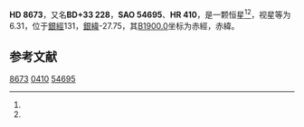 {{Starbox begin
| name = HD 8673
}}
{{Starbox observe
| epoch = [[J2000.0|J2000.0]]
| constell = {{星座名待查}}<ref name=SIMBAD>{{cite web
 | url=http://simbad.u-strasbg.fr/simbad/sim-id?Ident=HR+410
 | title=Pulsating variable Star
 | publisher=Centre de Données astronomiques de Strasbourg
 | work=SIMBAD
 | accessdate=2012-07-13
 | archive-date=2016-03-17
 | archive-url=https://web.archive.org/web/20160317143938/http://simbad.u-strasbg.fr/simbad/sim-id?Ident=HR+410
 | dead-url=no
 }}</ref><ref name=DATA>{{cite web
 | url=http://vizier.u-strasbg.fr/viz-bin/VizieR-5?-out.add=.&-source=5050&-corr=PK=HR&-out.max=9999&HR=410
 | title=VizieR Detailed Page
 | accessdate=2012-07-13
 | archive-date=2016-03-05
 | archive-url=https://web.archive.org/web/20160305225005/http://vizier.u-strasbg.fr/viz-bin/VizieR-5?-out.add=.&-source=5050&-corr=PK=HR&-out.max=9999&HR=410
 | dead-url=no
 }}</ref>
| 星官 = 
| ra = {{RA|1|26|8.7}}<ref name=SIMBAD /><ref name=DATA />
| dec = {{DEC|+34|34|47}}<ref name=SIMBAD /><ref name=DATA />
| appmag_v = 6.31<ref name=SIMBAD /><ref name=DATA />
}}
{{Starbox character
| class = F7V<ref name=SIMBAD /><ref name=DATA />
| b-v = 0.47<ref name=SIMBAD /><ref name=DATA />
| u-b = 0.01<ref name=SIMBAD /><ref name=DATA />
| r-i = <ref name=SIMBAD /><ref name=DATA />
| variable = 
}}
{{Starbox astrometry
| radial_v = 0.01
| prop_mo_ra = 17
| parallax = 
| p_error = 
}}
{{Starbox catalog
| names =BD+33 228，[[SAO星表|SAO]] 54695，[[HD星表|HD]] 8673，[[HR星表|HR]] 410}}
{{Starbox reference |Simbad=HR+410}}
{{Starbox end}}

'''HD 8673'''，又名'''BD+33 228'''，'''SAO 54695'''、'''HR 410'''，是一颗恒星<ref name=SIMBAD /><ref name=DATA />，视星等为6.31，位于[[銀道座標系|銀經]]131，[[銀道座標系|銀緯]]-27.75，其[[B1900.0|B1900.0]]坐标为赤經{{RA|1|20|27.1}}，赤緯{{DEC|+34|-27.75|42}}。

== 参考文献 ==
{{reflist}}

{{star-stub}}

[[Category:HD和HDE天體|8673]]
[[Category:HR天體|0410]]
[[Category:SAO天體|54695]]
